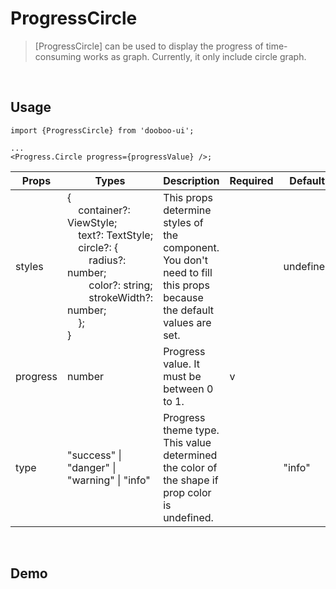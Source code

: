 
<Meta title="Components/ProgressCircle" />

# ProgressCircle

> [ProgressCircle] can be used to display the progress of time-consuming works as graph. Currently, it only include circle graph.

<br />

## Usage

```tsx
import {ProgressCircle} from 'dooboo-ui';

...
<Progress.Circle progress={progressValue} />;
```

| Props    | Types                                                                                                                                                                                                                                                                                                                                                                                              | Description                                                                                                         | Required | Default   |
| -------- | -------------------------------------------------------------------------------------------------------------------------------------------------------------------------------------------------------------------------------------------------------------------------------------------------------------------------------------------------------------------------------------------------- | ------------------------------------------------------------------------------------------------------------------- | -------- | --------- |
| styles   | {<br/>&nbsp;&nbsp;&nbsp;&nbsp;container?: ViewStyle;<br/>&nbsp;&nbsp;&nbsp;&nbsp;text?: TextStyle;<br/>&nbsp;&nbsp;&nbsp;&nbsp;circle?: {<br/>&nbsp;&nbsp;&nbsp;&nbsp;&nbsp;&nbsp;&nbsp;&nbsp;radius?: number;<br/>&nbsp;&nbsp;&nbsp;&nbsp;&nbsp;&nbsp;&nbsp;&nbsp;color?: string;<br/>&nbsp;&nbsp;&nbsp;&nbsp;&nbsp;&nbsp;&nbsp;&nbsp;strokeWidth?: number;<br/>&nbsp;&nbsp;&nbsp;&nbsp;};<br/> } | This props determine styles of the component. You don't need to fill this props because the default values are set. |          | undefined |
| progress | number                                                                                                                                                                                                                                                                                                                                                                                             | Progress value. It must be between 0 to 1.                                                                          | v        |           |
| type     | "success" &#124; "danger" &#124; "warning" &#124; "info"                                                                                                                                                                                                                                                                                                                                           | Progress theme type. This value determined the color of the shape if prop color is undefined.                       |          | "info"    |

<br />

## Demo

<Basic />
